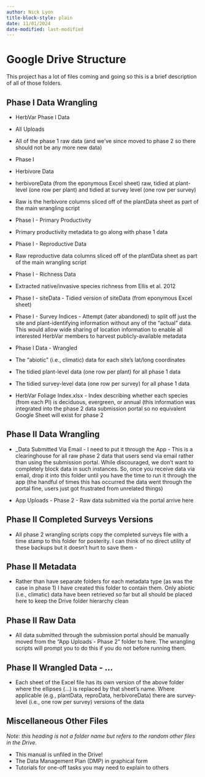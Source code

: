 ```yaml
---
author: Nick Lyon
title-block-style: plain
date: 11/01/2024
date-modified: last-modified
---
```


# Google Drive Structure

This project has a lot of files coming and going so this is a brief description of all of those folders.

## Phase I Data Wrangling

-   HerbVar Phase I Data

-   All Uploads

-   All of the phase 1 raw data (and we’ve since moved to phase 2 so there should not be any more new data)

-   Phase I

-   Herbivore Data

-   herbivoreData (from the eponymous Excel sheet) raw, tidied at plant-level (one row per plant) and tidied at survey level (one row per survey) 

- Raw is the herbivore columns sliced off of the plantData sheet as part of the main wrangling script 

- Phase I - Primary Productivity 

- Primary productivity metadata to go along with phase 1 data 

- Phase I - Reproductive Data 

- Raw reproductive data columns sliced off of the plantData sheet as part of the main wrangling script 

- Phase I - Richness Data 

- Extracted native/invasive species richness from Ellis et al. 2012 

- Phase I - siteData - Tidied version of siteData (from eponymous Excel sheet) 

- Phase I - Survey Indices - Attempt (later abandoned) to split off just the site and plant-identifying information without any of the “actual” data. This would allow wide sharing of location information to enable all interested HerbVar members to harvest publicly-available metadata 

- Phase I Data - Wrangled 

- The “abiotic” (i.e., climatic) data for each site’s lat/long coordinates 
- The tidied plant-level data (one row per plant) for all phase 1 data 
- The tidied survey-level data (one row per survey) for all phase 1 data 
- HerbVar Foliage Index.xlsx - Index describing whether each species (from each PI) is deciduous, evergreen, or annual (this information was integrated into the phase 2 data submission portal so no equivalent Google Sheet will exist for phase 2 

## Phase II Data Wrangling 

- \_Data Submitted Via Email - I need to put it through the App - This is a clearinghouse for all raw phase 2 data that users send via email rather than using the submission portal. While discouraged, we don’t want to completely block data in such instances. So, once you receive data via email, drop it into this folder until you have the time to run it through the app (the handful of times this has occurred the data went through the portal fine, users just got frustrated from unrelated things) 

- App Uploads - Phase 2 - Raw data submitted via the portal arrive here 

## Phase II Completed Surveys Versions 
- All phase 2 wrangling scripts copy the completed surveys file with a time stamp to this folder for posterity. I can think of no direct utility of these backups but it doesn’t hurt to save them -

## Phase II Metadata 
- Rather than have separate folders for each metadata type (as was the case in phase 1) I have created this folder to contain them. Only abiotic (i.e., climatic) data have been retrieved so far but all should be placed here to keep the Drive folder hierarchy clean

## Phase II Raw Data 
- All data submitted through the submission portal should be manually moved from the “App Uploads - Phase 2” folder to here. The wrangling scripts will prompt you to do this if you do not before running them. 

## Phase II Wrangled Data - … 

- Each sheet of the Excel file has its own version of the above folder where the ellipses (...) is replaced by that sheet’s name. Where applicable (e.g., plantData, reproData, herbivoreData) there are survey-level (i.e., one row per survey) versions of the data 

## Miscellaneous Other Files 

_Note: this heading is not a folder name but refers to the random other files in the Drive._

- This manual is unfiled in the Drive! 
- The Data Management Plan (DMP) in graphical form 
- Tutorials for one-off tasks you may need to explain to others

